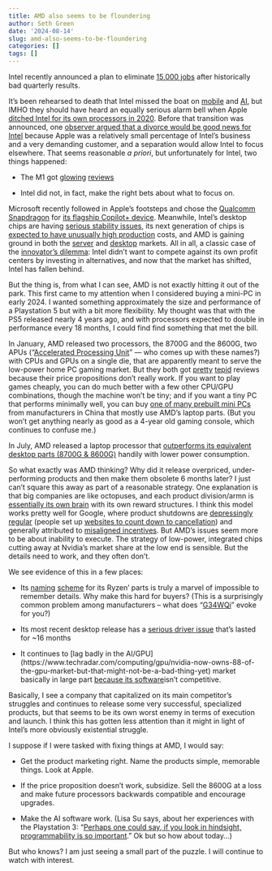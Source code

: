 ```yaml
---
title: AMD also seems to be floundering
author: Seth Green
date: '2024-08-14'
slug: amd-also-seems-to-be-floundering
categories: []
tags: []
---
```


Intel recently announced a plan to eliminate [15,000 jobs](https://www.extremetech.com/computing/intels-day-of-reckoning-arrives-15000-jobs-will-be-eliminated) after historically bad quarterly results.

It's been rehearsed to death that Intel missed the boat on [mobile](https://techcrunch.com/2016/05/17/how-intel-missed-the-iphone-revolution/) and [AI](https://fortune.com/2024/08/07/intel-ai-openai-chips-investment/), but IMHO they should have heard an equally serious alarm bell when Apple [ditched Intel for its own processors in 2020](https://www.anandtech.com/show/16226/apple-silicon-m1-a14-deep-dive). Before that transition was announced, one [observer argued that a divorce would be good news for Intel](https://www.marketwatch.com/story/in-this-case-losing-apple-as-a-customer-would-be-good-news-2020-06-15) because Apple was a relatively small percentage of Intel's business and a very demanding customer, and a separation would allow Intel to focus elsewhere. That seems reasonable *a priori*, but unfortunately for Intel, two things happened:

-   The M1 got [glowing](https://www.anandtech.com/print/17024/apple-m1-max-performance-review) [reviews](https://www.tomshardware.com/reviews/macbook-pro-m1-13-inch-2020)

-   Intel did not, in fact, make the right bets about what to focus on.

Microsoft recently followed in Apple's footsteps and chose the [Qualcomm Snapdragon](Qualcomm Snapdragon) for [its flagship Copilot+ device](https://www.tomshardware.com/laptops/ultrabooks-ultraportables/microsoft-surface-pro-2024-review). Meanwhile, Intel's desktop chips are having [serious stability issues](https://www.tomshardware.com/pc-components/cpus/intel-announces-an-extra-two-years-of-warranty-for-its-chips-amid-crashing-and-instability-issues-longer-warranty-applies-to-13th-and-14th-gen-core-processors), its next generation of chips is [expected to have unusually high production](https://www.tomshardware.com/pc-components/cpus/intel-lunar-lake-is-almost-entirely-outsourced-as-panther-lake-and-clearwater-forest-get-powered-on) costs, and AMD is gaining ground in both the [server](https://www.tomshardware.com/pc-components/cpus/amd-records-its-highest-server-market-share-in-decades-but-intel-fights-back-in-client-pcs) and [desktop](https://www.tomshardware.com/pc-components/cpus/amd-takes-cpu-market-share-from-intel-in-desktops-and-servers-but-intel-fights-back-in-laptops) markets. All in all, a classic case of the [innovator's dilemma](https://forbes.ge/en/the-innovator-s-dilemma-why-google-is-failing-in-the-ai-game/): Intel didn't want to compete against its own profit centers by investing in alternatives, and now that the market has shifted, Intel has fallen behind.

But the thing is, from what I can see, AMD is not exactly hitting it out of the park. This first came to my attention when I considered buying a mini-PC in early 2024. I wanted something approximately the size and performance of a Playstation 5 but with a bit more flexibility. My thought was that with the PS5 released nearly 4 years ago, and with processors expected to double in performance every 18 months, I could find find something that met the bill.

In January, AMD released two processors, the 8700G and the 8600G, two APUs ("[Accelerated Processing Unit](https://en.wikipedia.org/wiki/AMD_APU)" — who comes up with these names?) with CPUs and GPUs on a single die, that are apparently meant to serve the low-power home PC gaming market. But they both got [pretty](https://www.techspot.com/review/2796-amd-ryzen-8700g/) [tepid](https://www.tomshardware.com/pc-components/cpus/amd-ryzen-5-8600g-cpu-review) reviews because their price propositions don't really work. If you want to play games cheaply, you can do much better with a few other CPU/GPU combinations, though the machine won't be tiny; and if you want a tiny PC that performs minimally well, you can buy [one of many prebuilt mini PCs](https://minipcs.org/) from manufacturers in China that mostly use AMD's laptop parts. (But you won't get anything nearly as good as a 4-year old gaming console, which continues to confuse me.)

In July, AMD released a laptop processor that [outperforms its equivalent desktop parts (8700G & 8600G)](https://www.anandtech.com/show/21485/the-amd-ryzen-ai-hx-370-review/9) handily with lower power consumption.

So what exactly was AMD thinking? Why did it release overpriced, under-performing products and then make them obsolete 6 months later? I just can't square this away as part of a reasonable strategy. One explanation is that big companies are like octopuses, and each product division/armn is [essentially its own brain](https://www.scientificamerican.com/article/the-mind-of-an-octopus/) with its own reward structures. I think this model works pretty well for Google, where product shutdowns are [depressingly regular](https://gcemetery.co/google-product-lifespan/) (people set up [websites to count down to cancellation](https://news.ycombinator.com/item?id=21596003)) and generally attributed to [misaligned incentives](https://www.warp.dev/blog/problems-with-promotion-oriented-cultures). But AMD's issues seem more to be about inability to execute. The strategy of low-power, integrated chips cutting away at Nvidia's market share at the low end is sensible. But the details need to work, and they often don't.

We see evidence of this in a few places:

-   Its [naming](https://imgur.com/2ab20Zc) [scheme](https://www.reddit.com/r/laptops/comments/yh89xo/what_does_the_letter_x_g_u_h_hs_mean_on_a_ryzen/) for its Ryzen' parts is truly a marvel of impossible to remember details. Why make this hard for buyers? (This is a surprisingly common problem among manufacturers – what does "[G34WQi](https://www.tomshardware.com/monitors/gaming-monitors/xiaomi-g34wqi-34-inch-180-hz-gaming-monitor-review)" evoke for you?)

-   Its most recent desktop release has a [serious driver issue](https://www.tomshardware.com/pc-components/cpus/amd-ryzen-9-9950x-cpu-review/5) that's lasted for \~16 months

-   It continues to [lag badly in the AI/GPU](https://www.techradar.com/computing/gpu/nvidia-now-owns-88-of-the-gpu-market-but-that-might-not-be-a-bad-thing-yet\) market basically in large part [because its software ](https://news.ycombinator.com/item?id=39344815)isn't competitive.

Basically, I see a company that capitalized on its main competitor's struggles and continues to release some very successful, specialized products, but that seems to be its own worst enemy in terms of execution and launch. I think this has gotten less attention than it might in light of Intel's more obviously existential struggle.

I suppose if I were tasked with fixing things at AMD, I would say:

-   Get the product marketing right. Name the products simple, memorable things. Look at Apple.

-   If the price proposition doesn't work, subsidize. Sell the 8600G at a loss and make future processors backwards compatible and encourage upgrades.

-   Make the AI software work. (Lisa Su says, about her experiences with the Playstation 3: "[Perhaps one could say, if you look in hindsight, programmability is so important](https://stratechery.com/2024/an-interview-with-amd-ceo-lisa-su-about-solving-hard-problems/)." Ok but so how about today...)

But who knows? I am just seeing a small part of the puzzle. I will continue to watch with interest.
